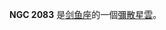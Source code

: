 {{NGCInfoBox|NGCID=NGC 2083|發現者=約翰·弗里德里希·威廉·赫歇爾|發現日期=1834年12月-日|其他編號=ESO 57-EN14|曆元=J2000.0|赤經=5時39分59.3秒
|赤緯=-69°44'16"|星座=剑鱼座|星體=彌散星雲|星等=|表面亮度=|藍等=}}

'''NGC 2083''' 是[[剑鱼座|剑鱼座]]的一個[[彌散星雲|彌散星雲]]。

{{NGCReference|2083}}
{{Catalogs|NGC=2083}}